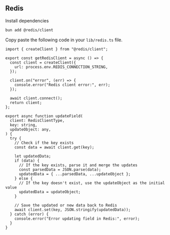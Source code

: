 ## Redis

Install dependencies

```bash [cmd]
bun add @redis/client
```

Copy paste the following code in your `lib/redis.ts` file.

```tsx [src/lib/redis.ts]
import { createClient } from "@redis/client";

export const getRedisClient = async () => {
  const client = createClient({
    url: process.env.REDIS_CONNECTION_STRING,
  });

  client.on("error", (err) => {
    console.error("Redis client error:", err);
  });

  await client.connect();
  return client;
};

export async function updateField(
  client: RedisClientType,
  key: string,
  updateObject: any,
) {
  try {
    // Check if the key exists
    const data = await client.get(key);

    let updatedData;
    if (data) {
      // If the key exists, parse it and merge the updates
      const parsedData = JSON.parse(data);
      updatedData = { ...parsedData, ...updateObject };
    } else {
      // If the key doesn't exist, use the updateObject as the initial value
      updatedData = updateObject;
    }

    // Save the updated or new data back to Redis
    await client.set(key, JSON.stringify(updatedData));
  } catch (error) {
    console.error("Error updating field in Redis:", error);
  }
}
```
